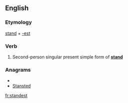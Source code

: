 ==English==

===Etymology===
[[stand]] + [[-est]]

===Verb===
{{infl|en|verb form}}

# {{archaic}} Second-person singular present simple form of '''[[stand]]'''

===Anagrams===
* {{alphagram|adensstt}}
* [[Stansted#English|Stansted]]

[[fr:standest]]